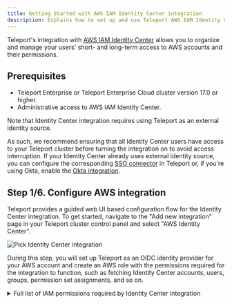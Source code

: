 ```yaml
---
title: Getting Started with AWS IAM Identity Center integration
description: Explains how to set up and use Teleport AWS IAM Identity Center integration.
---
```


Teleport's integration with [AWS IAM Identity Center](https://aws.amazon.com/iam/identity-center/)
allows you to organize and manage your users' short- and long-term access to AWS
accounts and their permissions.

## Prerequisites

- Teleport Enterprise or Teleport Enterprise Cloud cluster version 17.0 or higher.
- Administrative access to AWS IAM Identity Center.

Note that Identity Center integration requires using Teleport as an external
identity source.

As such, we recommend ensuring that all Identity Center users have access to
your Teleport cluster before turning the integration on to avoid access
interruption. If your Identity Center already uses external identity source,
you can configure the corresponding [SSO connector](../../../access-controls/sso/sso.mdx)
in Teleport or, if you're using Okta, enable the
[Okta integration](../../../access-controls/okta/okta.mdx).

## Step 1/6. Configure AWS integration

Teleport provides a guided web UI based configuration flow for the Identity
Center integration. To get started, navigate to the "Add new integration" page
in your Teleport cluster control panel and select "AWS Identity Center".

![Pick Identity Center integration](../../../../../img/identity-center/ic-pick-integration.png)

During this step, you will set up Teleport as an OIDC identity provider for
your AWS account and create an AWS role with the permissions required for the
integration to function, such as fetching Identity Center accounts, users,
groups, permission set assignments, and so on.

<details>
<summary>Full list of IAM permissions required by Identity Center integration</summary>
```
// ListAccounts
organizations:ListAccounts
organizations:ListAccountsForParent

// ListGroupsAndMembers
identitystore:ListUsers
identitystore:ListGroups
identitystore:ListGroupMemberships

// ListPermissionSetsAndAssignments
sso:DescribeInstance
sso:DescribePermissionSet
sso:ListPermissionSets
sso:ListAccountAssignmentsForPrincipal
sso:ListPermissionSetsProvisionedToAccount

// CreateAndDeleteAccountAssignment
sso:CreateAccountAssignment
sso:DescribeAccountAssignmentCreationStatus
sso:DeleteAccountAssignment
sso:DescribeAccountAssignmentDeletionStatus
iam:AttachRolePolicy
iam:CreateRole
iam:GetRole
iam:ListAttachedRolePolicies
iam:ListRolePolicies

// AllowAccountAssignmentOnOwner
iam:GetSAMLProvider

// ListProvisionedRoles
iam:ListRoles
```
</details>

![Configure AWS integration](../../../../../img/identity-center/ic-step1.1.png)

Enter required information such as Identity Center region, ARN and integration
name, and execute the generated command in the Cloud Shell.

After the script has run, fill out the ARN for the role created by the script.

![Run script for AWS integration](../../../../../img/identity-center/ic-step1.2.png)

## Step 2/6. Preview AWS resources

On the next step, you are presented with the list of AWS accounts, groups, and
permission sets that Teleport was able to find in your Identity Center.

![Preview AWS resources](../../../../../img/identity-center/ic-step2.png)

Pick the default owners that should be assigned to the Access Lists in Teleport.
These resources will be imported into Teleport once the plugin is installed.

## Step 3/6. Configure identity source

<Admonition type="warning">
After this step, Teleport will become your Identity Center's identity provider.

To avoid access interruptions, we recommend making sure that all existing
Identity Center users have access to your Teleport cluster by, for example, using
the same [IdP](../../../access-controls/sso/sso.mdx) as your current Identity Center
external identity source.
</Admonition>

Follow the instructions to change your Identity Center's identity source to
Teleport.

![Configure identity source](../../../../../img/identity-center/ic-step3.png)

## Step 4/6. Enable SCIM

The final step is to enable the SCIM endpoint in your Identity Center to
allow Teleport to push user and group changes.

![Enable SCIM](../../../../../img/identity-center/ic-step4.png)

Make sure to test SCIM connection after enabling it.

## Step 5/6. Verify the integration

Navigate to the Access Lists view page in your cluster and make sure that all
your Identity Center groups have been imported.

<Admonition type="note">
It may take a few minutes for the initial sync to complete.
</Admonition>

![Access Lists view](../../../../../img/identity-center/ic-lists.png)

Imported Access Lists should show the same members as their corresponding
Identity Center groups.

## Step 6/6. Connect to AWS

Once the integration is up and running, you will see an application named
`aws-identity-center` among your resources:

![Connect to AWS SSO portal](../../../../../img/identity-center/ic-app.png)

Clicking the "Log In" button for this app takes you to your Identity Center
SSO start page which you can use to pick a role and connect to your AWS account
as usual.

## Usage scenarios

Let's take a look at some common usage scenarios enabled by the Identity Center
integration.

### Managing Account Assignments with Access Lists

Teleport creates an Access List for each group imported from the Identity Center
instance, with group members becoming Access List members. Default Access List 
owners are configured during the initial integration enrollment flow and can be
adjusted as necessary after the initial sync completes.

Each imported Access List is automatically assigned a role (or a set of roles)
that grant all members of that list access to all of the Account Assignments
assigned to the corresponding AWS Identity Center group during the integration
setup. 

These Teleport-generated roles each represent a single Account Assignment, and
are named using `<permission-set-name>-on-<account-name>-<account-id>` convention
(e.g. `AdministratorAccess-on-MyAccount-012345678`). 

<Admonition type="warning">
These roles are considered system roles, and any edits or updates to them will
be automatically reverted. 
</Admonition>

To give a user permission granted by an already-existing Identity Center synced
Access List, an owner can add that user as a member which makes Teleport to add
the user to its corresponding Identity Center group.

<Admonition type="warning">
Currently all existing Teleport users are synced to Identity Center. Label-based
user filtering will be supported in a later release.
</Admonition>

Removing a member from an Identity Center synced Access List removes them
from the corresponding Identity Center group effectively revoking privileges.

In addition to membership changes, Teleport propagates changes in Access List
grants back to Identity Center as well. For example, imagine an Access List with
the roles `AdminAccess-on-my-account` and `ReadOnlyAccess-on-my-account`. If the
Access List owner removes the `AdminAccess-on-my-account` role from the Access Lists,
that change will be propagated back to AWS and the corresponding Identity Center
group will have its assignments updated to remove the `AdminAccess` Permission 

### Just-in-time Access with Resource Access Requests

Teleport represents the imported AWS accounts as apps in the Teleport Resource
View, with the permission sets available for each account bundled up inside the
app. AWS accounts are treated the same as any other Teleport-managed resource, 
so users can see what AWS permission sets they are allowed to request just by
checking "Show requestable resources" in the resource view. 

Users can then choose the specific Account Assignments they want access to by 
selecting from the Permission Sets available to each AWS Account. Users
can mix Permission Sets from multiple AWS Accounts, and even include other 
Teleport-managed resources if necessary.

![Selecting Identity Center resources](../../../../../img/identity-center/ic-select-ps.png)

Once the used has selected their desired Account Assignments, the Access Request
submission and review process is the same as for any other Teleport-managed
resource. Assuming the Access Request is approved, Teleport will create the
appropriate AWS Account Assignments in Identity Center to grant the requested
access. These AWS Account Assignments will automatically be deleted when the
Access Request expires.

The user can access their temporary AWS Accounts and Roles from within Teleport
by assuming the Access Request roles. 

![Assumed Role granting Identity Center Account Assignments](../../../../../img/identity-center/ic-role-assumed.png)

<Admonition type="warning">
The AWS Account Assignments will exist for the lifetime of the Access Request,
regardless of when the user assumes the associated role(s).
</Admonition>

### Just-in-time access with role Access Requests

The Identity Center integration allows Teleport users to submit Access Requests for short-term privilege elevation.

When an Access Request for a role granting Identity Center privileges is
approved, Teleport creates an individual assignment for that user in the
Identity Center. The assignment is deleted when the Access Request expires.

### Long-term access with Access Requests

If a user requests access to Account Assignments that can also be granted via an
existing Access List, Teleport will offer the reviewer the option of *promoting*
the Access Request to long-term access.

![Promoting Access Request](../../../../../img/identity-center/ic-promote.png)

When an Access Request is promoted to long-term access, the requesting user is
added to the targeted Access List. This membership change is propagated to the
corresponding Identity Center group, and the user is then granted their requested
Account Assignments via group membership.

### Creating custom Identity Center roles

You can craft your own roles that bind Identity Center accounts to permission
sets, for example:

```yaml
kind: role
version: v7
metadata:
  name: aws-dev-access
spec:
  allow:
    account_assignments:
    - account: "<account_id>" # AWS identity center account ID
      # permission set ARN of AdministratorAccess
      permission_set: arn:aws:sso:::permissionSet/ssoins-1234/ps-5678
    - account: "<account_id>"
      # permission set ARN of ReadOnlyAccess
      permission_set: arn:aws:sso:::permissionSet/ssoins-1234/ps-8765 
```

These roles can be assigned to users and Access Lists or requested by users
using Access Requests flow described above.

## FAQ

### Which Access Lists are synced to Identity Center?

Teleport syncs all Access Lists that have AWS account and permission set rules
among their role grants to Identity Center.

### How does it work with nested Access Lists?

Identity Center does not support nested groups. As such, Teleport recursively 
flattens any [nested Access Lists](../../../access-controls/access-lists/nested-access-lists.mdx)
into a single Identity Center group containing all members reachable from the 
top-level Access List.

The flattened Identity Center group will be kept updated as members are added to
or removed from nested 

### How do I uninstall the integration?

<Admonition type="warning">
Before fully removing the integration, make sure to remember to change the
identity source in your Identity Center instance.
</Admonition>

Deleting the integration automatically removes all Teleport resources it used to manage its state, including:

- Teleport roles created for AWS Identity Center account assignments.
- Access Lists imported from AWS Identity Center groups.

However, user-created resources remain intact, including:

- Access Lists you created.
- Roles you manually configured for account assignments.

If an Access List grants permissions to a now-deleted integration role, or if a user
has a deleted role assigned directly, you must manually remove those references.

If you decide not to switch to Teleport, you can delete the Identity Center integration in two ways.

You can remove the integration by navigating to your cluster's Integrations
list and deleting both the integration named `AWS IAM Identity Center`. The AWS
OIDC integration that was created during the first enrollment step will be
automatically removed as well once the plugin is uninstalled.

To clean up AWS resources created for the integration, remove the Identity
Provider and its role from your AWS IAM console as well.

## Next steps

- Take a deeper dive into fundamental Teleport concepts used in Identity Center
  integration such as [RBAC](../../../access-controls/guides/guides.mdx),
  [JIT Access Requests](../../../access-controls/access-requests/access-requests.mdx),
  [Access Lists](../../../access-controls/access-lists/access-lists.mdx) 
  and the [Teleport SAML IdP](../../../../enroll-resources/application-access/idps/idps.mdx).
- Learn how to enable the [Okta integration](../../../access-controls/okta/okta.mdx)
  to sync apps, users and groups from Okta in conjunction with Identity Center
  integration.
